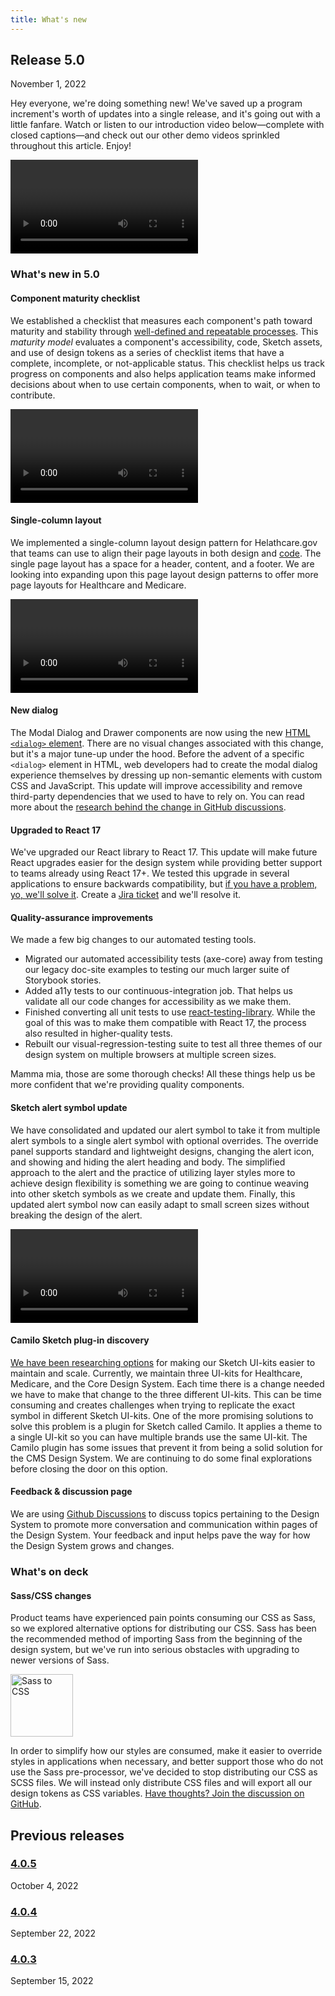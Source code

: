 ```yaml
---
title: What's new
---
```



## Release 5.0

<time datetime="2022-11-01" className="ds-text-body--sm">November 1, 2022</time>

Hey everyone, we're doing something new! We've saved up a program increment's worth of updates into a single release, and it's going out with a little fanfare. Watch or listen to our introduction video below—complete with closed captions—and check out our other demo videos sprinkled throughout this article. Enjoy!

<div className="ds-u-measure--wide ds-u-margin-top--2">
  <Video name="release-5.0" />
</div>

### What's new in 5.0

#### Component maturity checklist

We established a checklist that measures each component's path toward maturity and stability through [well-defined and repeatable processes](https://github.com/CMSgov/design-system/blob/pwolfert/blog/COMPONENT_MATURITY.md). This _maturity model_ evaluates a component's accessibility, code, Sketch assets, and use of design tokens as a series of checklist items that have a complete, incomplete, or not-applicable status. This checklist helps us track progress on components and also helps application teams make informed decisions about when to use certain components, when to wait, or when to contribute.

<div className="ds-u-measure--wide ds-u-margin-top--2">
  <Video name="component-maturity-demo" />
</div>

#### Single-column layout

We implemented a single-column layout design pattern for Helathcare.gov that teams can use to align their page layouts in both design and [code](https://design.cms.gov/layouts/Healthcare/one-col-page-layout?theme=healthcare). The single page layout has a space for a header, content, and a footer.  We are looking into expanding upon this page layout design patterns to offer more page layouts for Healthcare and Medicare.

<div className="ds-u-measure--wide ds-u-margin-top--2">
  <Video name="page-layout-demo" />
</div>

#### New dialog

The Modal Dialog and Drawer components are now using the new [HTML `<dialog>` element](https://developer.mozilla.org/en-US/docs/Web/HTML/Element/dialog). There are no visual changes associated with this change, but it's a major tune-up under the hood. Before the advent of a specific `<dialog>` element in HTML, web developers had to create the modal dialog experience themselves by dressing up non-semantic elements with custom CSS and JavaScript. This update will improve accessibility and remove third-party dependencies that we used to have to rely on. You can read more about the [research behind the change in GitHub discussions](https://github.com/CMSgov/design-system/discussions/1831).

#### Upgraded to React 17

We've upgraded our React library to React 17. This update will make future React upgrades easier for the design system while providing better support to teams already using React 17+. We tested this upgrade in several applications to ensure backwards compatibility, but [if you have a problem, yo, we'll solve it](https://youtu.be/rog8ou-ZepE?t=54). Create a [Jira ticket](https://jira.cms.gov/secure/RapidBoard.jspa?rapidView=3359) and we'll resolve it.

#### Quality-assurance improvements

We made a few big changes to our automated testing tools. 

- Migrated our automated accessibility tests (axe-core) away from testing our legacy doc-site examples to testing our much larger suite of Storybook stories. 
- Added a11y tests to our continuous-integration job. That helps us validate all our code changes for accessibility as we make them. 
- Finished converting all unit tests to use [react-testing-library](https://testing-library.com/docs/react-testing-library/intro/). While the goal of this was to make them compatible with React 17, the process also resulted in higher-quality tests. 
- Rebuilt our visual-regression-testing suite to test all three themes of our design system on multiple browsers at multiple screen sizes. 

Mamma mia, those are some thorough checks! All these things help us be more confident that we're providing quality components.

#### Sketch alert symbol update 

We have consolidated and updated our alert symbol to take it from multiple alert symbols to a single alert symbol with optional overrides. The override panel supports standard and lightweight designs, changing the alert icon, and showing and hiding the alert heading and body. The simplified approach to the alert and the practice of utilizing layer styles more to achieve design flexibility is something we are going to continue weaving into other sketch symbols as we create and update them. Finally, this updated alert symbol now can easily adapt to small screen sizes without breaking the design of the alert.

<div className="ds-u-measure--wide ds-u-margin-top--2">
  <Video name="sketch-alert-demo" />
</div>

#### Camilo Sketch plug-in discovery 
[We have been researching options](https://github.com/CMSgov/design-system/discussions/2231) for making our Sketch UI-kits easier to maintain and scale. Currently, we maintain three UI-kits for Healthcare, Medicare, and the Core Design System. Each time there is a change needed we have to make that change to the three different UI-kits. This can be time consuming and creates challenges when trying to replicate the exact symbol in different Sketch UI-kits. One of the more promising solutions to solve this problem is a plugin for Sketch called Camilo. It applies a theme to a single UI-kit so you can have multiple brands use the same UI-kit. The Camilo plugin has some issues that prevent it from being a solid solution for the CMS Design System. We are continuing to do some final explorations before closing the door on this option.

#### Feedback & discussion page

We are using [Github Discussions](https://github.com/CMSgov/design-system/discussions) to discuss topics pertaining to the Design System to promote more conversation and communication within pages of the Design System. Your feedback and input helps pave the way for how the Design System grows and changes.

### What's on deck

#### Sass/CSS changes

Product teams have experienced pain points consuming our CSS as Sass, so we explored alternative options for distributing our CSS. Sass has been the recommended method of importing Sass from the beginning of the design system, but we've run into serious obstacles with upgrading to newer versions of Sass. 

<div className="ds-u-measure--wide ds-u-text-align--center ds-u-margin-y--3">
  <img src={scssToCssImg} alt="Sass to CSS" className="ds-u-display--inline-block" height="100" />
</div>

In order to simplify how our styles are consumed, make it easier to override styles in applications when necessary, and better support those who do not use the Sass pre-processor, we've decided to stop distributing our CSS as SCSS files. We will instead only distribute CSS files and will export all our design tokens as CSS variables. [Have thoughts? Join the discussion on GitHub](https://github.com/CMSgov/design-system/discussions/2223).

## Previous releases

### [4.0.5](https://github.com/CMSgov/design-system/releases/tag/%40cmsgov%2Fdesign-system%404.0.5)

<time datetime="2022-10-04" className="ds-text-body--sm">October 4, 2022</time>

### [4.0.4](https://github.com/CMSgov/design-system/releases/tag/%40cmsgov%2Fdesign-system%404.0.4)

<time datetime="2022-09-22" className="ds-text-body--sm">September 22, 2022</time>

### [4.0.3](https://github.com/CMSgov/design-system/releases/tag/%40cmsgov%2Fdesign-system%404.0.3)

<time datetime="2022-09-15" className="ds-text-body--sm">September 15, 2022</time>